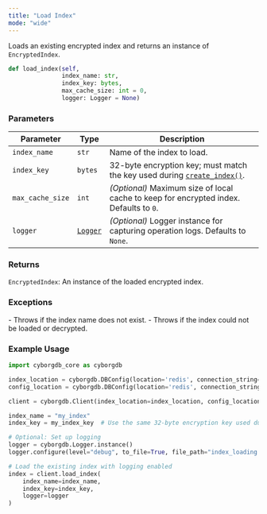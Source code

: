 ```yaml
---
title: "Load Index"
mode: "wide"
---
```


Loads an existing encrypted index and returns an instance of `EncryptedIndex`.

```python
def load_index(self, 
               index_name: str, 
               index_key: bytes, 
               max_cache_size: int = 0,
               logger: Logger = None)
```

### Parameters

| Parameter | Type | Description |
|--------------|---------|------------------------------------------------------------------------|
| `index_name` | `str` | Name of the index to load. |
| `index_key` | `bytes` | 32-byte encryption key; must match the key used during [`create_index()`](./create-index). |
| `max_cache_size` | `int` | _(Optional)_ Maximum size of local cache to keep for encrypted index. Defaults to `0`. |
| `logger` | [`Logger`](./logger) | _(Optional)_ Logger instance for capturing operation logs. Defaults to `None`. |

### Returns

`EncryptedIndex`: An instance of the loaded encrypted index.

### Exceptions

<AccordionGroup>
    <Accordion title="ValueError">
        - Throws if the index name does not exist.
    </Accordion>
    <Accordion title="RuntimeError">
        - Throws if the index could not be loaded or decrypted.
    </Accordion>
</AccordionGroup>

### Example Usage

```python
import cyborgdb_core as cyborgdb

index_location = cyborgdb.DBConfig(location='redis', connection_string="redis://localhost")
config_location = cyborgdb.DBConfig(location='redis', connection_string="redis://localhost")

client = cyborgdb.Client(index_location=index_location, config_location=config_location)

index_name = "my_index"
index_key = my_index_key  # Use the same 32-byte encryption key used during index creation

# Optional: Set up logging
logger = cyborgdb.Logger.instance()
logger.configure(level="debug", to_file=True, file_path="index_loading.log")

# Load the existing index with logging enabled
index = client.load_index(
    index_name=index_name, 
    index_key=index_key,
    logger=logger
)
```